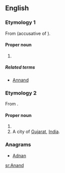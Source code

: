 ==English==

===Etymology 1===
From {{etyl|non|sv}} {{term|annan|lang=non}} (accusative of {{term|annarr|lang=non}}).

====Proper noun====
{{en-proper noun}}

# {{surname|[[Scottish]]}}

=====Related terms=====
* [[Annand]]

===Etymology 2===
{{wikipedia|dab=Anand}}
From {{etyl|sa|en}} {{term|आनन्द|tr=ānanda||joy, delight, pleasure|lang=sa}}.

====Proper noun====
{{en-proper noun}}

# {{surname}}
# A city of [[Gujarat]], [[India]].

===Anagrams===
* [[Adnan#English|Adnan]]

[[sr:Anand]]